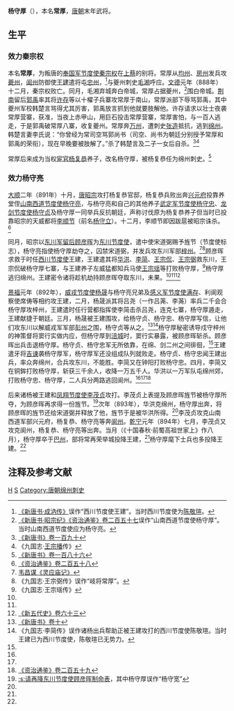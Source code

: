 {{Infobox Biography
| subject_name   = 楊守厚
| image_name     = 
| image_size     = 
| image_caption  =
| date_of_birth  = 9世纪
| place_of_birth = [[唐朝|唐朝]]
| date_of_death  = 894年
| place_of_death = [[唐朝|唐朝]][[巴州_(北魏)|巴州]]
| occupation     = 唐朝将领
}}

'''杨守厚'''（{{bd|9世纪||894年|catIdx=Y}}），本名'''常厚'''，[[唐朝|唐朝]]末年武将。

== 生平 ==
=== 效力秦宗权 ===
本名'''常厚'''，为叛唐的[[奉国军节度使|奉国军节度使]][[秦宗权|秦宗权]]在[[上蔡|上蔡]]的别将。常厚从[[均州|均州]]、[[房州|房州]]发兵攻[[夔州|夔州]]，[[阆州|阆州]]防御使[[王建_(前蜀)|王建]]遣将屯[[忠州_(唐朝)|忠州]]，<ref>[[:s:新唐书/卷190|《新唐书·成汭传》]]误作“西川节度使王建”。当时西川节度使为[[陈敬瑄|陈敬瑄]]。</ref>与夔州刺史[[毛湘|毛湘]]呼应。[[文德_(唐朝)|文德]]元年（888年）十二月，秦宗权败亡。同月，毛湘弃城奔白帝城，常厚占据夔州，<ref>[[:s:新唐书/卷010|《新唐书·昭宗纪》]][[:s:资治通鉴/卷257|《资治通鉴》卷二百五十七]]误作“山南西道节度使杨守厚”。当时山南西道节度使应为杨守亮。</ref>围白帝城。[[荆南|荆南]]留后[[郭禹|郭禹]]率其将[[许存|许存]]等以十櫂子兵寨攻常厚于南山，常厚派部下辱骂郭禹，其中夔州军校韩楚言骂得尤其厉害，郭禹放言抓到他就要肢解他。许存请求以壮士夜袭常厚营寨，获准，当夜上赤甲山，用巨石投击常厚营寨，常厚害怕，与一百人逃走，于是郭禹破常厚八寨，收复夔州。常厚奔[[万州_(重庆)|万州]]，遭刺史[[张造|张造]]抵抗，逃到[[绵州|绵州]]。韩楚言妻李氏说：“你曾经为常司空骂郭尚书（司空、尚书为朝廷分别授予常厚和郭禹的荣衔），现在早晚要被肢解了。”杀了韩楚言及二子一女后自杀。<ref>[[:s:新唐书/卷190|《新唐书》卷一百九十]]</ref><ref>《九国志·[[王宗播|王宗播]]传》</ref>

常厚后来成为当权[[宦官|宦官]][[杨复恭|杨复恭]]养子，改名杨守厚，被杨复恭任为绵州刺史。<ref name=NBT186>[[:s:新唐书/卷186|《新唐书》卷一百八十六]]</ref>

=== 效力杨守亮 ===
[[大顺_(唐朝)|大顺]]二年（891年）十月，[[唐昭宗|唐昭宗]]攻打杨复恭官邸，杨复恭兵败出奔[[兴元府|兴元府]]投靠养堂侄[[山南西道节度使|山南西道节度使]][[杨守亮|杨守亮]]，与杨守亮和自己的其他养子[[武定军节度使|武定军节度使]][[杨守忠|杨守忠]]、[[龙剑节度使|龙剑节度使]][[杨守贞|杨守贞]]及杨守厚一同举兵反抗朝廷，声称讨伐原为杨复恭养子但当时已投靠昭宗的天威都将[[李顺节|李顺节]]（前名[[杨守立|杨守立]]）。十二月，李顺节即因跋扈被昭宗诛杀。<ref name=ZZTJ258>[[:s:资治通鉴/卷258|《资治通鉴》卷二百五十八]]</ref>

同月，昭宗以[[东川军|东川军]][[留后|留后]][[顾彦晖|顾彦晖]]为[[东川节度使|东川节度使]]，遣中使宋道弼赐予旌节（节度使标志），杨守亮指使杨守厚劫夺之，囚禁宋道弼，并发兵攻东川军部[[梓州|梓州]]。<ref name=WCM>[[:s:灵应庙记|韦昌谋《灵应庙记》]]</ref><ref>《九国志·王宗弼传》误作“岐将常厚”。</ref>顾彦晖求救于时任[[西川节度使|西川节度使]]王建，王建遣其将[[华洪|华洪]]、[[李简|李简]]、[[王宗侃|王宗侃]]、[[王宗弼|王宗弼]]救东川，王宗侃破杨守厚七寨，与王建养子左威猛都知兵马使[[王宗瑶|王宗瑶]]等打败杨守厚，<ref>《九国志·王宗瑶传》</ref>杨守厚逃归绵州。王建密令诸将趁机劫持顾彦晖夺取东川，未果。<ref name=NBT186/><ref name=ZZTJ258/><ref name=NHFD63>[[:s:新五代史/卷63|《新五代史》卷六十三]]</ref>

[[景福_(唐朝)|景福]]元年（892年），[[威戎节度使|威戎节度使]][[杨晟_(唐朝)|杨晟]]与杨守亮兄弟及[[感义军节度使|感义军节度使]][[满存|满存]]、利阆观察使席俦等相约攻王建，二月，杨晟派其将吕尧（一作吕荛、李荛）率兵二千会合杨守厚攻梓州，王建遣时任行营都指挥使李简击杀吕尧，连克七寨，杨守厚遁走，王建献捷于朝廷。三月，杨晟被王建围攻，给杨守贞、杨守忠、杨守厚写信，让他们攻东川以解威戎军军部[[彭州|彭州]]之围，杨守贞等从之。<ref>[[:s:新唐书/卷010|《新唐书》卷十]]</ref><ref>《九国志·李简传》误作诸杨出兵帮助正被王建攻打的西川节度使陈敬瑄。当时王建已为西川节度使，陈敬瑄已无势力。</ref>杨守厚秘密诱导戍守梓州的神策督将窦行实做内应，但杨守厚到[[涪城|涪城]]时，窦行实暴露，被顾彦晖斩杀。顾彦晖出兵击退杨守厚。杨守贞、杨守忠军无所依靠，在绵、剑二州之间徘徊，<ref name=WCM/>王建遣牙将[[吉谏|吉谏]]袭杨守厚军，杨守厚军还没组成队列就败走。杨守贞、杨守忠闻王建出兵，率众奔绵州，合兵攻东川，不能胜。李简又在钟阳打败杨守忠。四月，李简又在铜鉾打败杨守厚，斩获三千余人，收降一万五千人。华洪以一万军队屯绵州郊，打败杨守忠、杨守厚，二人兵分两路逃回阆州。<ref name=NBT186/><ref name=NHFD63/><ref name=ZZTJ259>[[:s:资治通鉴/卷259|《资治通鉴》卷二百五十九]]</ref>

后来诸杨被王建和[[凤翔节度使|凤翔节度使]][[李茂贞|李茂贞]]攻打。李茂贞上表提及顾彦晖旌节被杨守厚所夺，为顾彦晖再求得一份旌节。<ref>[[:s:请再降东川节度使顾彦晖制命表|:s:请再降东川节度使顾彦晖制命表]]，其中杨守厚误作“杨守宽”</ref>次年（893年），华洪克绵州，杨守厚出奔，将顾彦晖的旌节还给宋道弼并释放了他，旌节于是被华洪所得。<ref name=NHFD63/>李茂贞攻克山南西道军部兴元府，杨复恭、杨守亮等奔[[阆州|阆州]]。[[乾宁|乾宁]]元年（894年）七月，李茂贞又攻克阆州，杨复恭、杨守亮等出奔。当月（《十国春秋·前蜀高祖世家上》作八月），杨守厚卒于[[巴州_(北魏)|巴州]]，部将常再荣举城投降王建，<ref name=ZZTJ259/>杨守厚麾下士兵也多投降王建。<ref name=NBT186/>

== 注释及参考文献 ==
{{reflist}}

{{DEFAULTSORT:Y}}
[[Category:常姓|H]]
[[Category:杨姓|S]]
[[Category:唐朝绵州刺史|Category:唐朝绵州刺史]]